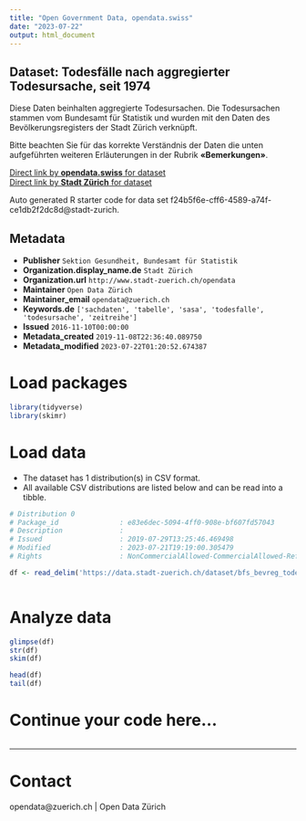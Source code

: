 ```yaml
---
title: "Open Government Data, opendata.swiss"
date: "2023-07-22"
output: html_document
---
```


## Dataset: Todesfälle nach aggregierter Todesursache, seit 1974

Diese Daten beinhalten aggregierte Todesursachen. Die Todesursachen stammen vom Bundesamt für Statistik und wurden mit den Daten des Bevölkerungsregisters der Stadt Zürich verknüpft.

Bitte beachten Sie für das korrekte Verständnis der Daten die unten aufgeführten weiteren Erläuterungen in der Rubrik **«Bemerkungen»**.


[Direct link by **opendata.swiss** for dataset](https://opendata.swiss/de/dataset/todesfalle-nach-aggregierter-todesursache-seit-19743)<br>
[Direct link by **Stadt Zürich** for dataset](https://data.stadt-zuerich.ch/dataset/bfs_bevreg_todesursache_seit1974_od3100)

Auto generated R starter code for data set f24b5f6e-cff6-4589-a74f-ce1db2f2dc8d@stadt-zurich.

## Metadata

- **Publisher** `Sektion Gesundheit, Bundesamt für Statistik`
- **Organization.display_name.de** `Stadt Zürich`
- **Organization.url** `http://www.stadt-zuerich.ch/opendata`
- **Maintainer** `Open Data Zürich`
- **Maintainer_email** `opendata@zuerich.ch`
- **Keywords.de** `['sachdaten', 'tabelle', 'sasa', 'todesfalle', 'todesursache', 'zeitreihe']`
- **Issued** `2016-11-10T00:00:00`
- **Metadata_created** `2019-11-08T22:36:40.089750`
- **Metadata_modified** `2023-07-22T01:20:52.674387`


# Load packages

```r

library(tidyverse)
library(skimr)

```

# Load data

-   The dataset has 1 distribution(s) in CSV format.
-   All available CSV distributions are listed below and can be read into a tibble.

```r

# Distribution 0
# Package_id               : e83e6dec-5094-4ff0-908e-bf607fd57043
# Description              : 
# Issued                   : 2019-07-29T13:25:46.469498
# Modified                 : 2023-07-21T19:19:00.305479
# Rights                   : NonCommercialAllowed-CommercialAllowed-ReferenceNotRequired

df <- read_delim('https://data.stadt-zuerich.ch/dataset/bfs_bevreg_todesursache_seit1974_od3100/download/BEV310OD3100.csv')



```

# Analyze data

```r

glimpse(df)
str(df)
skim(df)

head(df)
tail(df)

```

# Continue your code here...

```r

```

------------------------------------------------------------------------

# Contact

opendata@zuerich.ch | Open Data Zürich
